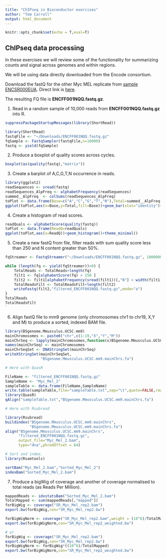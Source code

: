 ```yaml
---
title: "ChIPseq in Bioconductor exercises"
author: "Tom Carroll"
output: html_document
---
```


```r
knitr::opts_chunk$set(echo = T,eval=T)
```


## ChIPseq data processing

In these exercises we will review some of the functionality for summarizing counts and signal across genomes and within regions.

We will be using data directly downloaded from the Encode consortium.

Download the fastQ for the other Myc MEL replicate from [sample ENCSR000EUA](https://www.encodeproject.org/experiments/ENCSR000EUA/). Direct link is [here](https://www.encodeproject.org/files/ENCFF001NQQ/@@download/ENCFF001NQQ.fastq.gz).

The resulting FQ file is **ENCFF001NQQ.fastq.gz**.

1. Read in a random sample of 10,000 reads from **ENCFF001NQQ.fastq.gz** into R.

```r
suppressPackageStartupMessages(library(ShortRead))
```

```r
library(ShortRead)
fastqFile <- "~/Downloads/ENCFF001NQQ.fastq.gz"
fqSample <- FastqSampler(fastqFile,n=10000)
fastq <- yield(fqSample)
```

2. Produce a boxplot of quality scores across cycles.

```r
boxplot(as(quality(fastq),"matrix"))
```

3. Create a barplot of A,C,G,T,N occurrence in reads.

```r
library(ggplot2)
readSequences <- sread(fastq)
readSequences_AlpFreq <- alphabetFrequency(readSequences)
summed__AlpFreq  <- colSums(readSequences_AlpFreq)
toPlot <- data.frame(Base=c("A","C","G","T","N"),Total=summed__AlpFreq[c("A","C","G","T","N")])
ggplot(toPlot,aes(x=Base,y=Total,fill=Base))+geom_bar(stat="identity")+theme_minimal()+coord_flip()

```


4. Create a histogram of read scores.  

```r
readQuals <- alphabetScore(quality(fastq))
toPlot <- data.frame(ReadQ=readQuals)
ggplot(toPlot,aes(x=ReadQ))+geom_histogram()+theme_minimal()
```

5. Create a new fastQ from file, filter reads with sum quality score less than 250 and N content greater than 50%.

```r
fqStreamer <- FastqStreamer("~/Downloads/ENCFF001NQQ.fastq.gz", 1000000)

while (length(fq <- yield(fqStreamer))>0) {
    TotalReads <- TotalReads+length(fq)
    filt1 <- fq[alphabetScore(fq) > 250 ]
    filt2 <- filt1[alphabetFrequency(sread(filt1))[,"N"] < width(filt1)/2]
    TotalReadsFilt <- TotalReadsFilt+length(filt2)
    writeFastq(filt2,"filtered_ENCFF001NQQ.fastq.gz",mode="a")
}
TotalReads
TotalReadsFilt
`
```

6. Align fastQ file to mm9 genome (only chromosomes chr1 to chr19, X,Y and M) to produce a sorted, indexed BAM file.

```r
library(BSgenome.Mmusculus.UCSC.mm9)
mainChromosomes <- paste0("chr",c(1:19,"X","Y","M"))
mainChrSeq <- lapply(mainChromosomes,function(x)BSgenome.Mmusculus.UCSC.mm9[[x]])
names(mainChrSeq) <- mainChromosomes
mainChrSeqSet <- DNAStringSet(mainChrSeq)
writeXStringSet(mainChrSeqSet,
                "BSgenome.Mmusculus.UCSC.mm9.mainChrs.fa")

# Here with QuasR

FileName <- "filtered_ENCFF001NQQ.fastq.gz"
SampleName <- "Myc_Mel_2"
sampleTable <- data.frame(FileName,SampleName)
write.table(sampleTable,file="sampleTable.txt",sep="\t",quote=FALSE,row.names = FALSE)
library(QuasR)
qAlign("sampleTable.txt","BSgenome.Mmusculus.UCSC.mm9.mainChrs.fa")

# Here with Rsubread

library(Rsubread)
buildindex("BSgenome.Mmusculus.UCSC.mm9.mainChrs",
           "BSgenome.Mmusculus.UCSC.mm9.mainChrs.fa")
align("BSgenome.Mmusculus.UCSC.mm9.mainChrs",
      "filtered_ENCFF001NQQ.fastq.gz",
      output_file="Myc_Mel_2.bam",
      type="dna",phredOffset = 64)

# Sort and index.
library(Rsamtools)

sortBam("Myc_Mel_2.bam","Sorted_Myc_Mel_2")
indexBam("Sorted_Myc_Mel_2.bam")
```

7. Produce a bigWig of coverage and another of coverage normalised to total reads (as Reads Per Million). 

```r
mappedReads <- idxstatsBam("Sorted_Myc_Mel_2.bam")
TotalMapped <- sum(mappedReads[,"mapped"])
forBigWig <- coverage("SR_Myc_Mel_rep2.bam")
export.bw(forBigWig,con="SR_Myc_Mel_rep2.bw")

forBigWigNorm <- coverage("SR_Myc_Mel_rep2.bam",weight = (10^6)/TotalMapped)
export.bw(forBigWigNorm,con="SR_Myc_Mel_rep2_weighted.bw")

# or 
forBigWig <- coverage("SR_Myc_Mel_rep2.bam")
export.bw(forBigWig,con="SR_Myc_Mel_rep2.bw")
forBigWigNorm <- forBigWig*((10^6)/TotalMapped)
export.bw(forBigWigNorm,con="SR_Myc_Mel_rep2_weighted.bw")



```

